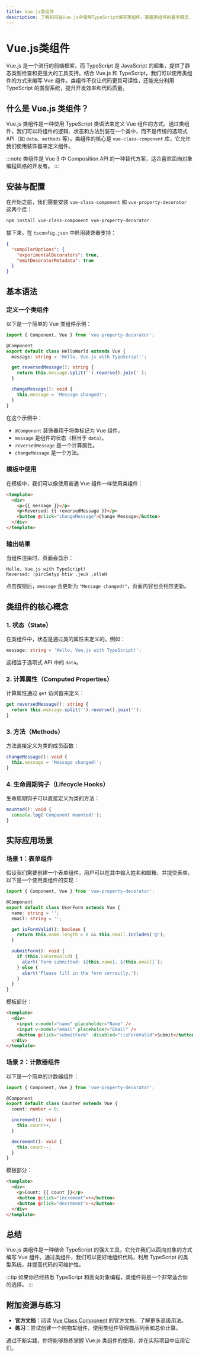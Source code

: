 ```yaml
---
title: Vue.js类组件
description: 了解如何在Vue.js中使用TypeScript编写类组件，掌握类组件的基本概念、语法和实际应用场景。
---
```


# Vue.js类组件

Vue.js 是一个流行的前端框架，而 TypeScript 是 JavaScript 的超集，提供了静态类型检查和更强大的工具支持。结合 Vue.js 和 TypeScript，我们可以使用类组件的方式来编写 Vue 组件。类组件不仅让代码更具可读性，还能充分利用 TypeScript 的类型系统，提升开发效率和代码质量。

## 什么是 Vue.js 类组件？

Vue.js 类组件是一种使用 TypeScript 类语法来定义 Vue 组件的方式。通过类组件，我们可以将组件的逻辑、状态和方法封装在一个类中，而不是传统的选项式 API（如 `data`、`methods` 等）。类组件的核心是 `vue-class-component` 库，它允许我们使用装饰器来定义组件。

:::note
类组件是 Vue 3 中 Composition API 的一种替代方案，适合喜欢面向对象编程风格的开发者。
:::

## 安装与配置

在开始之前，我们需要安装 `vue-class-component` 和 `vue-property-decorator` 这两个库：

```bash
npm install vue-class-component vue-property-decorator
```

接下来，在 `tsconfig.json` 中启用装饰器支持：

```json
{
  "compilerOptions": {
    "experimentalDecorators": true,
    "emitDecoratorMetadata": true
  }
}
```

## 基本语法

### 定义一个类组件

以下是一个简单的 Vue 类组件示例：

```typescript
import { Component, Vue } from 'vue-property-decorator';

@Component
export default class HelloWorld extends Vue {
  message: string = 'Hello, Vue.js with TypeScript!';

  get reversedMessage(): string {
    return this.message.split('').reverse().join('');
  }

  changeMessage(): void {
    this.message = 'Message changed!';
  }
}
```

在这个示例中：

- `@Component` 装饰器用于将类标记为 Vue 组件。
- `message` 是组件的状态（相当于 `data`）。
- `reversedMessage` 是一个计算属性。
- `changeMessage` 是一个方法。

### 模板中使用

在模板中，我们可以像使用普通 Vue 组件一样使用类组件：

```html
<template>
  <div>
    <p>{{ message }}</p>
    <p>Reversed: {{ reversedMessage }}</p>
    <button @click="changeMessage">Change Message</button>
  </div>
</template>
```

### 输出结果

当组件渲染时，页面会显示：

```
Hello, Vue.js with TypeScript!
Reversed: !pircSetyp htiw .jeuV ,olleH
```

点击按钮后，`message` 会更新为 `"Message changed!"`，页面内容也会相应更新。

## 类组件的核心概念

### 1. 状态（State）

在类组件中，状态是通过类的属性来定义的。例如：

```typescript
message: string = 'Hello, Vue.js with TypeScript!';
```

这相当于选项式 API 中的 `data`。

### 2. 计算属性（Computed Properties）

计算属性通过 `get` 访问器来定义：

```typescript
get reversedMessage(): string {
  return this.message.split('').reverse().join('');
}
```

### 3. 方法（Methods）

方法直接定义为类的成员函数：

```typescript
changeMessage(): void {
  this.message = 'Message changed!';
}
```

### 4. 生命周期钩子（Lifecycle Hooks）

生命周期钩子可以直接定义为类的方法：

```typescript
mounted(): void {
  console.log('Component mounted!');
}
```

## 实际应用场景

### 场景 1：表单组件

假设我们需要创建一个表单组件，用户可以在其中输入姓名和邮箱，并提交表单。以下是一个使用类组件的实现：

```typescript
import { Component, Vue } from 'vue-property-decorator';

@Component
export default class UserForm extends Vue {
  name: string = '';
  email: string = '';

  get isFormValid(): boolean {
    return this.name.length > 0 && this.email.includes('@');
  }

  submitForm(): void {
    if (this.isFormValid) {
      alert(`Form submitted: ${this.name}, ${this.email}`);
    } else {
      alert('Please fill in the form correctly.');
    }
  }
}
```

模板部分：

```html
<template>
  <div>
    <input v-model="name" placeholder="Name" />
    <input v-model="email" placeholder="Email" />
    <button @click="submitForm" :disabled="!isFormValid">Submit</button>
  </div>
</template>
```

### 场景 2：计数器组件

以下是一个简单的计数器组件：

```typescript
import { Component, Vue } from 'vue-property-decorator';

@Component
export default class Counter extends Vue {
  count: number = 0;

  increment(): void {
    this.count++;
  }

  decrement(): void {
    this.count--;
  }
}
```

模板部分：

```html
<template>
  <div>
    <p>Count: {{ count }}</p>
    <button @click="increment">+</button>
    <button @click="decrement">-</button>
  </div>
</template>
```

## 总结

Vue.js 类组件是一种结合 TypeScript 的强大工具，它允许我们以面向对象的方式编写 Vue 组件。通过类组件，我们可以更好地组织代码，利用 TypeScript 的类型系统，并提高代码的可维护性。

:::tip
如果你已经熟悉 TypeScript 和面向对象编程，类组件将是一个非常适合你的选择。
:::

## 附加资源与练习

- **官方文档**：阅读 [Vue Class Component](https://class-component.vuejs.org/) 的官方文档，了解更多高级用法。
- **练习**：尝试创建一个购物车组件，使用类组件管理商品列表和总价计算。

通过不断实践，你将能够熟练掌握 Vue.js 类组件的使用，并在实际项目中应用它们。